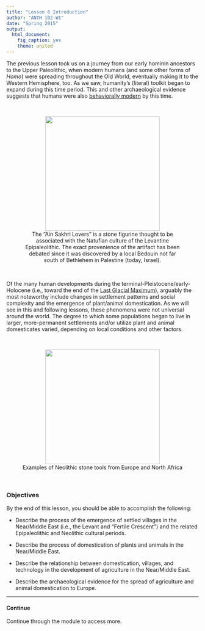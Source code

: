 ```yaml
---
title: "Lesson 6 Introduction"
author: "ANTH 102-W1"
date: "Spring 2015"
output:
  html_document:
    fig_caption: yes
    theme: united
---
```


The previous lesson took us on a journey from our early hominin ancestors to the Upper Paleolithic, when modern humans (and some other forms of *Homo*) were spreading throughout the Old World, eventually making it to the Western Hemisphere, too. As we saw, humanity's (literal) toolkit began to expand during this time period. This and other archaeological evidence suggests that humans were also <a href="http://www.nature.com/scitable/knowledge/library/the-transition-to-modern-behavior-86614339" target="_blank">behaviorally modern</a> by this time.

<br>

<CENTER><figure>
<img src="http://upload.wikimedia.org/wikipedia/commons/1/1a/Lovers_9000BC_british_museum.jpg" width="300">
<figcaption>The "Ain Sakhri Lovers" is a stone figurine thought to be associated with the Natufian culture of the Levantine Epipaleolithic. The exact provenience of the artifact has been debated since it was discovered by a local Bedouin not far south of Bethlehem in Palestine (today, Israel).</figcaption>
</figure></CENTER>

<br>

Of the many human developments during the terminal-Pleistocene/early-Holocene (i.e., toward the end of the <a href="http://en.wikipedia.org/wiki/Last_Glacial_Maximum" target="_blank">Last Glacial Maximum</a>), arguably the most noteworthy include changes in settlement patterns and social complexity and the emergence of plant/animal domestication. As we will see in this and following lessons, these phenomena were not universal around the world. The degree to which some populations began to live in larger, more-permanent settlements and/or utilize plant and animal domesticates varied, depending on local conditions and other factors.

<br>

<CENTER><figure>
<img src="http://upload.wikimedia.org/wikipedia/commons/3/3e/1911_Britannica-Archaeology-Neolithic.png" width="300">
<figcaption>Examples of Neolithic stone tools from Europe and North Africa</figcaption>
</figure></CENTER>

<br>

### Objectives

By the end of this lesson, you should be able to accomplish the following:

- Describe the process of the emergence of settled villages in the Near/Middle East (i.e., the Levant and "Fertile Crescent") and the related Epipaleolithic and Neolithic cultural periods.

- Describe the process of domestication of plants and animals in the Near/Middle East.

- Describe the relationship between domestication, villages, and technology in the development of agriculture in the Near/Middle East.

- Describe the archaeological evidence for the spread of agriculture and animal domestication to Europe.

-----
#### Continue
Continue through the module to access more.